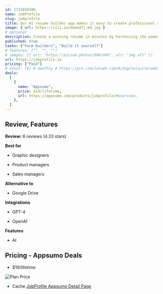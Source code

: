 ```yaml
---
id: 1721658386
name: JobProfile
slug: jobprofile
title: Our AI resume builder app makes it easy to create professional resumes that will impress employers
image: { url: https://iili.io/downdfj.md.jpg }
# optional
description: Create a winning resume in minutes by harnessing the power of AICreate a well-crafted resume that effectively showcases your skills and experience
published: true
tasks: ["Form builders", "Build it yourself"]
# features: ["", "", ""]
# images: [{ url: "https://picsum.photos/600/600", alt: "img alt" }]
url: https://jobprofile.io
pricing: ["Paid"]
# visit: [0] # monthly # https://pro.similarweb.com/#/digitalsuite/websiteanalysis/home
deals:
  [
    {
      name: "Appsumo",
      price: $19/lifetime,
      url: https://appsumo.com/products/jobprofile/#overview,
    },
  ]
---
```


## Review, Features

**Review:** 6 reviews (4.33 stars)

**Best for**

- Graphic designers

- Product managers

- Sales managers

**Alternative to**

- Google Drive

**Integrations**

- GPT-4

- OpenAI

**Features**

- AI

## Pricing - Appsumo Deals

- $19/lifetime

<Img src="https://iili.io/doe9XwJ.png" alt="Plan Price" />

- Cache [JobProfile Appsumo Detail Page](https://iili.io/doe9rwG.png)

